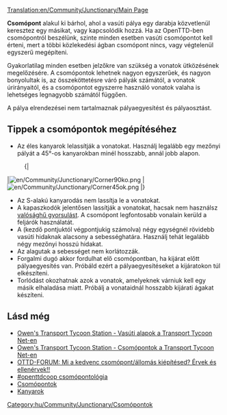 [[Translation:en/Community/Junctionary/Main Page]]
{{hu/Community/Junctionary/Csomópontmenü}}

'''Csomópont''' alakul ki bárhol, ahol a vasúti pálya egy darabja közvetlenül keresztez egy másikat, vagy kapcsolódik hozzá. Ha az OpenTTD-ben csomópontról beszélünk, szinte minden esetben vasúti csomópontot kell érteni, mert a többi közlekedési ágban csomópont nincs, vagy végtelenül egyszerű megépíteni.

Gyakorlatilag minden esetben jelzőkre van szükség a vonatok ütközésének megelőzésére. A csomópontok lehetnek nagyon egyszerűek, és nagyon bonyolultak is, az összeköttetésre váró pályák számától, a vonatok úrirányaitól, és a csomópontot egyszerre használó vonatok valaha is lehetséges legnagyobb számától függően. 

A pálya elrendezései nem tartalmaznak pályaegyesítést és pályaosztást.

==Tippek a csomópontok megépítéséhez==

* Az éles kanyarok lelassítják a vonatokat. Használj legalább egy mezőnyi pályát a 45&deg;-os kanyarokban minél hosszabb, annál jobb alapon.
:{|
|[[File:en/Community/Junctionary/Corner90ko.png]]
|[[File:en/Community/Junctionary/Corner45ok.png]]
|}
* Az S-alakú kanyarodás nem lassítja le a vonatokat.
* A kapaszkodók jelentősen lassítják a vonatokat, hacsak nem használsz [[hu/Archive/Manual/Settings/Valósághű gyorsulás|valósághű gyorsulást]]. A csomópont legfontosabb vonalain kerüld a feljárók használatát. 
* A (kezdő pontjuktól végpontjukig számolva) négy egységnél rövidebb vasúti hidaknak alacsony a sebességhatára. Használj tehát legalább négy mezőnyi hosszú hidakat. 
* Az alagutak a sebességet nem korlátozzák.
* Forgalmi dugó akkor fordulhat elő csomópontban, ha kijárat előtt pályaegyesítés van. Próbáld ezért a pályaegyesítéseket a kijáratokon túl elkészíteni. 
* Torlódást okozhatnak azok a vonatok, amelyeknek várniuk kell egy másik elhaladása miatt. Próbálj a vonataidnál hosszabb kijárati ágakat készíteni. 
==Lásd még==
* [http://www.transporttycoon.net/rail Owen's Transport Tycoon Station - Vasúti alapok a Transport Tycoon Net-en]
* [http://www.transporttycoon.net/junctions Owen's Transport Tycoon Station - Csomópontok a Transport Tycoon Net-en]
* [http://www.tt-forums.net/viewtopic.php?p=251709#251709 OTTD-FORUM: Mi a kedvenc csomópont/állomás kiépítésed? Érvek és ellenérvek!!]
* [http://wiki.openttdcoop.org/Junctionary #openttdcoop csomópontológia]
* [[:Category:hu/Community/Junctionary/Csomópontok|Csomópontok]]
* [[hu/Community/Kanyarok|Kanyarok]]

[[Category:hu/Community/Junctionary/Csomópontok]]
